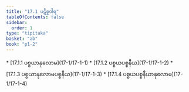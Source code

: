 ```yaml
---
title: "17.1 ပဋိစ္စဝါရ"
tableOfContents: false
sidebar:
  order: 1
type: "tipitaka"
basket: "ab"
book: "p1-2"
---
```



<DynamicBreadcrumb />



<TableOfContents book="p1-2" section="17.1">
* [17.1.1 ပစ္စယာနုလောမ](17-1/17-1-1)
* [17.1.2 ပစ္စယပစ္စနီယ](17-1/17-1-2)
* [17.1.3 ပစ္စယာနုလောမပစ္စနီယ](17-1/17-1-3)
* [17.1.4 ပစ္စယပစ္စနီယာနုလောမ](17-1/17-1-4)
</TableOfContents>